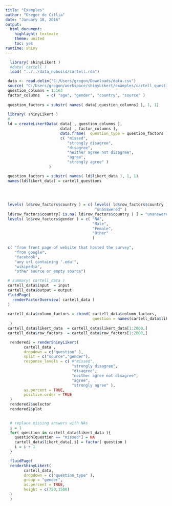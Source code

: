 ```yaml
---
title: "Examples"
author: "Gregor de Cillia"
date: "January 18, 2016"
output: 
  html_document: 
    highlight: textmate
    theme: united
    toc: yes
runtime: shiny
---
```


```r
  library( shinyLikert )
  #data( cartell )
  load( "../../data_nobuild/cartell.rda")
```


```r
 data <- read.delim("C:/Users/grogon/Downloads/data.csv")
 source( "C:/Users/grogon/workspace/shinyLikert/examples/cartell_questions.R" )
 question_columns = 1:163
 factor_columns   = c( "age", "gender", "country", "source" ) 
 
 question_factors = substr( names( data[,question_columns] ), 1, 1)
 
 library( shinyLikert )
 #
 ld = createLikertData( data[ , question_columns ],
                        data[ , factor_columns ],
                        data.frame(  question_type = question_factors ),
                        c( "missed",
                           "strongly disagree", 
                           "disagree", 
                           "neither agree not disagree", 
                           "agree", 
                           "strongly agree" )
                   )

 question_factors = substr( names( ld$likert_data ), 1, 1)
 names(ld$likert_data) = cartell_questions
 
 
 
 
 levels( ld$row_factors$country ) = c( levels( ld$row_factors$country ), 
                                       "unanswered" )
 ld$row_factors$country[ is.na( ld$row_factors$country ) ] = "unanswered"
 levels( ld$row_factors$gender ) = c( "NA",
                                      "Male",
                                      "Female",
                                      "Other"
                                      )
 
 c( "from front page of website that hosted the survey",
    "from google",
    "facebook",
    "any url containing '.edu'",
    "wikipedia",
    "other source or empty source")

```

```r
 # summary( cartell_data )
 cartell_data$input  = input
 cartell_data$output = output
 fluidPage(
   renderFactorOverview( cartell_data )
 )
 
 cartell_data$column_factors = cbind( cartell_data$column_factors,
                                      question = names(cartell_data$likert_data)
  )
 cartell_data$likert_data  = cartell_data$likert_data[1:2000,]
 cartell_data$row_factors  = cartell_data$row_factors[1:2000,]

  rendered2 = renderShinyLikert(
        cartell_data , 
        dropdown = c("question" ),
        split = c("source","gender"),
        response_levels = c( #"missed",
                             "strongly disagree", 
                             "disagree", 
                             "neither agree not disagree", 
                             "agree", 
                             "strongly agree" ),
        as.percent = TRUE,
        positive.order = TRUE
  )
  rendered2$selector
  rendered2$plot 
 
```

```r
  # replace missing answers with NAs
  i = 1
  for( question in cartell_data$likert_data ){
    question[question == "missed"] = NA
    cartell_data$likert_data[,i] = factor( question )
    i = i + 1
  }

  fluidPage(
  renderShinyLikert(
        cartell_data,
        dropdown = c("question_type" ),
        group = "gender",
        as.percent = TRUE,
        height = c(750,1500)
  )
  )
```
